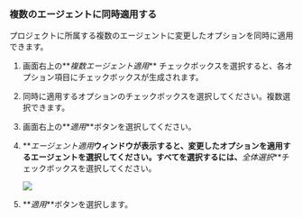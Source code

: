 ### 複数のエージェントに同時適用する

プロジェクトに所属する複数のエージェントに変更したオプションを同時に適用できます。

1.  画面右上の**_複数エージェント適用_** チェックボックスを選択すると、各オプション項目にチェックボックスが生成されます。

2.  同時に適用するオプションのチェックボックスを選択してください。複数選択できます。

3.  画面右上の**_適用_**ボタンを選択してください。

4.  **_エージェント適用_**ウィンドウが表示すると、変更したオプションを適用するエージェントを選択してください。すべてを選択するには、**_全体選択_**チェックボックスを選択してください。

    ![](/img/multiple-apply-agent.png)

5.  **_適用_**ボタンを選択します。
